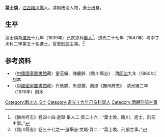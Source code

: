'''葉士煥'''，[[江西|江西]][[臨川縣|臨川縣]]人。清朝政治人物，進士出身。

== 生平 ==
葉士煥為[[道光|道光]]十九年（1839年）己亥恩科[[舉人|舉人]]<ref>《撫州府志》卷四十四·選舉·舉人二·頁二十六：“葉士煥，臨川，進士，刑部主事。”</ref>，道光二十七年（1847年）考中丁未科二甲第五十名進士。官至[[刑部|刑部]]主事。<ref>《臨川縣志》卷三十七之一·選舉志·文職·頁二：“葉士煥，刑部主事。”</ref>

== 参考资料 ==
{{reflist}}

*（[[中國國家圖書館|中國國家圖書館]]藏）童范儼、陳慶齡.《臨川縣志》. 清[[同治|同治]]九年（1860年）刻本
*（[[中國國家圖書館|中國國家圖書館]]藏）许應鑅、朱澄瀾、謝煌《撫州府志》. 清光緒二年（1876年）刻本

{{道光二十七年丁未科殿試金榜}}

{{Authority control}}

{{DEFAULTSORT:Ye葉}}
[[Category:臨川人|Category:臨川人]]
[[Category:葉姓|S士]]
[[Category:道光十九年己亥科舉人|Category:道光十九年己亥科舉人]]
[[Category:清朝刑部主事|Category:清朝刑部主事]]


{{清朝人物小作品}}